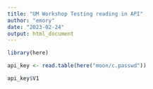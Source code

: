 ---
title: "UM Workshop Testing reading in API"
author: "emory"
date: "2023-02-24"
output: html_document
---

```{r setup, include=FALSE}
library(here)
```
```{r}
api_key <- read.table(here("moon/c.passwd")) 

api_key$V1

```

